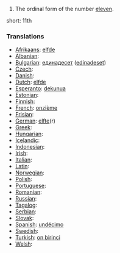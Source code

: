# The ordinal form of the number [[eleven]].

short: 11th

===Translations===

* [[Afrikaans]]: [[elfde]]
* [[Albanian]]: [[]]
* [[Bulgarian]]: [[единадесет]] ([[edinadeset]])
* [[Czech]]: [[]]
* [[Danish]]: [[]]
* [[Dutch]]: [[elfde]]
* [[Esperanto]]: [[dekunua]]
* [[Estonian]]: [[]]
* [[Finnish]]: [[]]
* [[French]]: [[onzième]]
* [[Frisian]]: [[]]
* [[German]]: [[elfte]](r)
* [[Greek]]: [[]]
* [[Hungarian]]: [[]]
* [[Icelandic]]: [[]]
* [[Indonesian]]: [[]]
* [[Irish]]: [[]]
* [[Italian]]: [[]]
* [[Latin]]: [[]]
* [[Norwegian]]: [[]]
* [[Polish]]: [[]]
* [[Portuguese]]: [[]]
* [[Romanian]]: [[]]
* [[Russian]]: [[]]
* [[Tagalog]]: [[]]
* [[Serbian]]: [[]]
* [[Slovak]]: [[]]
* [[Spanish]]: [[undécimo]] 
* [[Swedish]]: [[]]
* [[Turkish]]: [[on birinci]]
* [[Welsh]]: [[]]